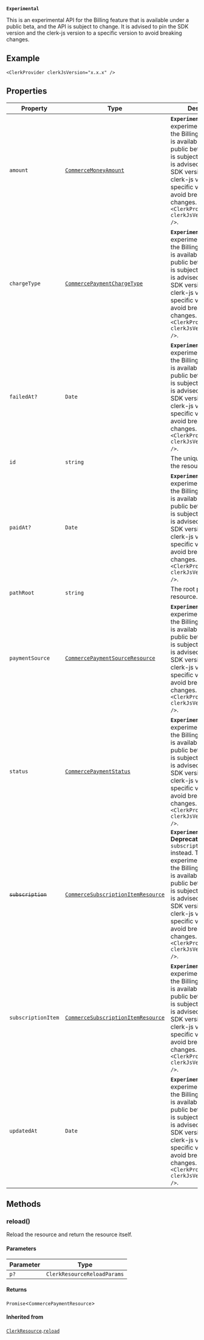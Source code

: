 **`Experimental`**

This is an experimental API for the Billing feature that is available under a public beta, and the API is subject to change.
It is advised to pin the SDK version and the clerk-js version to a specific version to avoid breaking changes.

## Example

```tsx
<ClerkProvider clerkJsVersion="x.x.x" />
```

## Properties

| Property                                         | Type                                                                                                        | Description                                                                                                                                                                                                                                                                                                                                                         | Overrides                                                           |
| ------------------------------------------------ | ----------------------------------------------------------------------------------------------------------- | ------------------------------------------------------------------------------------------------------------------------------------------------------------------------------------------------------------------------------------------------------------------------------------------------------------------------------------------------------------------- | ------------------------------------------------------------------- |
| <a id="amount"></a> `amount`                     | [`CommerceMoneyAmount`](commerce-money-amount.mdx)                                                          | **`Experimental`** This is an experimental API for the Billing feature that is available under a public beta, and the API is subject to change. It is advised to pin the SDK version and the clerk-js version to a specific version to avoid breaking changes. Example: `<ClerkProvider clerkJsVersion="x.x.x" />`.                                                 | -                                                                   |
| <a id="chargetype"></a> `chargeType`             | [`CommercePaymentChargeType`](commerce-payment-charge-type.mdx)                                             | **`Experimental`** This is an experimental API for the Billing feature that is available under a public beta, and the API is subject to change. It is advised to pin the SDK version and the clerk-js version to a specific version to avoid breaking changes. Example: `<ClerkProvider clerkJsVersion="x.x.x" />`.                                                 | -                                                                   |
| <a id="failedat"></a> `failedAt?`                | `Date`                                                                                                      | **`Experimental`** This is an experimental API for the Billing feature that is available under a public beta, and the API is subject to change. It is advised to pin the SDK version and the clerk-js version to a specific version to avoid breaking changes. Example: `<ClerkProvider clerkJsVersion="x.x.x" />`.                                                 | -                                                                   |
| <a id="id"></a> `id`                             | `string`                                                                                                    | The unique identifier of the resource.                                                                                                                                                                                                                                                                                                                              | [`ClerkResource`](clerk-resource.mdx).[`id`](clerk-resource.mdx#id) |
| <a id="paidat"></a> `paidAt?`                    | `Date`                                                                                                      | **`Experimental`** This is an experimental API for the Billing feature that is available under a public beta, and the API is subject to change. It is advised to pin the SDK version and the clerk-js version to a specific version to avoid breaking changes. Example: `<ClerkProvider clerkJsVersion="x.x.x" />`.                                                 | -                                                                   |
| <a id="pathroot"></a> `pathRoot`                 | `string`                                                                                                    | The root path of the resource.                                                                                                                                                                                                                                                                                                                                      | -                                                                   |
| <a id="paymentsource"></a> `paymentSource`       | [`CommercePaymentSourceResource`](commerce-payment-source-resource.mdx)                                     | **`Experimental`** This is an experimental API for the Billing feature that is available under a public beta, and the API is subject to change. It is advised to pin the SDK version and the clerk-js version to a specific version to avoid breaking changes. Example: `<ClerkProvider clerkJsVersion="x.x.x" />`.                                                 | -                                                                   |
| <a id="status"></a> `status`                     | [`CommercePaymentStatus`](commerce-payment-status.mdx)                                                      | **`Experimental`** This is an experimental API for the Billing feature that is available under a public beta, and the API is subject to change. It is advised to pin the SDK version and the clerk-js version to a specific version to avoid breaking changes. Example: `<ClerkProvider clerkJsVersion="x.x.x" />`.                                                 | -                                                                   |
| <a id="subscription"></a> ~~`subscription`~~     | [`CommerceSubscriptionItemResource`](/docs/references/javascript/types/commerce-subscription-item-resource) | **`Experimental`** **Deprecated.** Use `subscriptionItem` instead. This is an experimental API for the Billing feature that is available under a public beta, and the API is subject to change. It is advised to pin the SDK version and the clerk-js version to a specific version to avoid breaking changes. Example: `<ClerkProvider clerkJsVersion="x.x.x" />`. | -                                                                   |
| <a id="subscriptionitem"></a> `subscriptionItem` | [`CommerceSubscriptionItemResource`](/docs/references/javascript/types/commerce-subscription-item-resource) | **`Experimental`** This is an experimental API for the Billing feature that is available under a public beta, and the API is subject to change. It is advised to pin the SDK version and the clerk-js version to a specific version to avoid breaking changes. Example: `<ClerkProvider clerkJsVersion="x.x.x" />`.                                                 | -                                                                   |
| <a id="updatedat"></a> `updatedAt`               | `Date`                                                                                                      | **`Experimental`** This is an experimental API for the Billing feature that is available under a public beta, and the API is subject to change. It is advised to pin the SDK version and the clerk-js version to a specific version to avoid breaking changes. Example: `<ClerkProvider clerkJsVersion="x.x.x" />`.                                                 | -                                                                   |

## Methods

### reload()

Reload the resource and return the resource itself.

#### Parameters

| Parameter | Type                        |
| --------- | --------------------------- |
| `p?`      | `ClerkResourceReloadParams` |

#### Returns

`Promise`\<`CommercePaymentResource`\>

#### Inherited from

[`ClerkResource`](clerk-resource.mdx).[`reload`](clerk-resource.mdx#reload)
